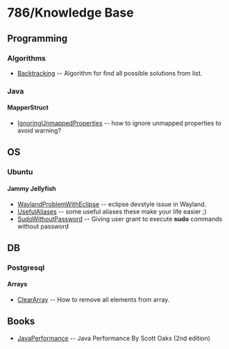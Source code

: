 = 786/Knowledge Base =

== Programming ==
=== Algorithms ===
* [[Backtracking]] -- Algorithm for find all possible solutions from list.
=== Java ===
==== MapperStruct ====
* [[IgnoringUnmappedProperties]] -- how to ignore unmapped properties to avoid warning?
== OS ==
=== Ubuntu ===
==== Jammy Jellyfish ====
* [[WaylandProblemWithEclipse]] -- eclipse devstyle issue in Wayland.
* [[UsefulAliases]] -- some useful aliases these make your life easier ;)
* [[SudoWithoutPassword]] -- Giving user grant to execute <b>sudo</b> commands without password 
==DB==
===Postgresql===
====Arrays====
* [[ClearArray]] -- How to remove all elements from array.
== Books ==
* [[JavaPerformance]] -- Java Performance By Scott Oaks (2nd edition)
